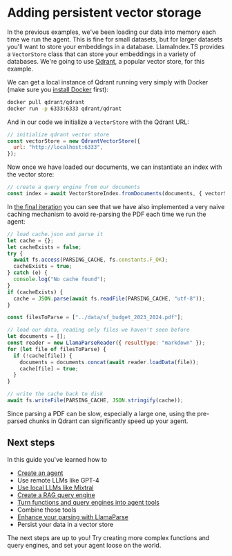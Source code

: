 # Adding persistent vector storage

In the previous examples, we've been loading our data into memory each time we run the agent. This is fine for small datasets, but for larger datasets you'll want to store your embeddings in a database. LlamaIndex.TS provides a `VectorStore` class that can store your embeddings in a variety of databases. We're going to use [Qdrant](https://qdrant.tech/), a popular vector store, for this example.

We can get a local instance of Qdrant running very simply with Docker (make sure you [install Docker](https://www.docker.com/products/docker-desktop/) first):

```bash
docker pull qdrant/qdrant
docker run -p 6333:6333 qdrant/qdrant
```

And in our code we initialize a `VectorStore` with the Qdrant URL:

```javascript
// initialize qdrant vector store
const vectorStore = new QdrantVectorStore({
  url: "http://localhost:6333",
});
```

Now once we have loaded our documents, we can instantiate an index with the vector store:

```javascript
// create a query engine from our documents
const index = await VectorStoreIndex.fromDocuments(documents, { vectorStore });
```

In [the final iteration](https://github.com/run-llama/ts-agents/blob/main/5_qdrant/agent.ts) you can see that we have also implemented a very naive caching mechanism to avoid re-parsing the PDF each time we run the agent:

```javascript
// load cache.json and parse it
let cache = {};
let cacheExists = false;
try {
  await fs.access(PARSING_CACHE, fs.constants.F_OK);
  cacheExists = true;
} catch (e) {
  console.log("No cache found");
}
if (cacheExists) {
  cache = JSON.parse(await fs.readFile(PARSING_CACHE, "utf-8"));
}

const filesToParse = ["../data/sf_budget_2023_2024.pdf"];

// load our data, reading only files we haven't seen before
let documents = [];
const reader = new LlamaParseReader({ resultType: "markdown" });
for (let file of filesToParse) {
  if (!cache[file]) {
    documents = documents.concat(await reader.loadData(file));
    cache[file] = true;
  }
}

// write the cache back to disk
await fs.writeFile(PARSING_CACHE, JSON.stringify(cache));
```

Since parsing a PDF can be slow, especially a large one, using the pre-parsed chunks in Qdrant can significantly speed up your agent.

## Next steps

In this guide you've learned how to

- [Create an agent](create_agent)
- Use remote LLMs like GPT-4
- [Use local LLMs like Mixtral](local_model)
- [Create a RAG query engine](agentic_rag)
- [Turn functions and query engines into agent tools](rag_and_tools)
- Combine those tools
- [Enhance your parsing with LlamaParse](llamaparse)
- Persist your data in a vector store

The next steps are up to you! Try creating more complex functions and query engines, and set your agent loose on the world.
